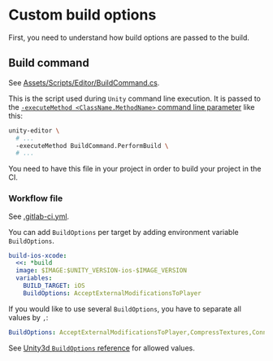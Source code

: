 # Custom build options

First, you need to understand how build options are passed to the build.

## Build command

See
[Assets/Scripts/Editor/BuildCommand.cs](https://gitlab.com/game-ci/unity3d-gitlab-ci-example/-/blob/main/Assets/Scripts/Editor/BuildCommand.cs).

This is the script used during `Unity` command line execution. It is passed to the
[`-executeMethod <ClassName.MethodName>` command line parameter](https://docs.unity3d.com/Manual/CommandLineArguments.html)
like this:

```bash
unity-editor \
  # ...
  -executeMethod BuildCommand.PerformBuild \
  # ...
```

You need to have this file in your project in order to build your project in the CI.

### Workflow file

See
[.gitlab-ci.yml](https://gitlab.com/game-ci/unity3d-gitlab-ci-example/-/blob/main/.gitlab-ci.yml).

You can add `BuildOptions` per target by adding environment variable `BuildOptions`.

```yaml
build-ios-xcode:
  <<: *build
  image: $IMAGE:$UNITY_VERSION-ios-$IMAGE_VERSION
  variables:
    BUILD_TARGET: iOS
    BuildOptions: AcceptExternalModificationsToPlayer
```

If you would like to use several `BuildOptions`, you have to separate all values by `,`:

```yaml
BuildOptions: AcceptExternalModificationsToPlayer,CompressTextures,ConnectToHost
```

See [Unity3d `BuildOptions` reference](https://docs.unity3d.com/ScriptReference/BuildOptions.html)
for allowed values.
